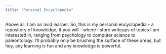 ```yaml
---
title: "Personal Encyclopedia"
---
```


Above all, I am an avid learner. So, this is my personal encyclopedia - a repository of knowledge, if you will - where I store writeups of topics I am interested in, ranging from psychology to computer science to paleontology. I'll probably only be brushing the surface of these areas, but hey, any learning is fun and any knowledge is powerful.
